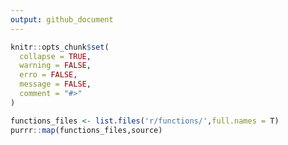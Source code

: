 ```yaml
---
output: github_document
---
```

```r
knitr::opts_chunk$set(
  collapse = TRUE,
  warning = FALSE,
  erro = FALSE,
  message = FALSE,
  comment = "#>"
)
```





```r
functions_files <- list.files('r/functions/',full.names = T)
purrr::map(functions_files,source)
```

